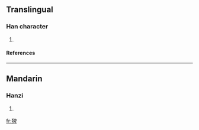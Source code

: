==Translingual==
===Han character===
{{Han char|rn=94|rad=犬|as=08|sn=11|four=4624<sub>0</sub>|canj=大竹竹田十 (KHHWJ)}}
# {{defn|Han|sort=犬08}}
====References====
{{Han ref|kx=0712.160|dkj=20463|dj=1124.190|hdz=21353.140|uh=7308|ud=29448|bh=D666|bd=54886}}

----
==Mandarin==
===Hanzi===
{{cmn-hanzi|pin=[[bà]] (ba4), [[liè]] (lie4), [[què]] (que4)|wg=pa<sup>4</sup>, lieh<sup>4</sup>, ch'üeh<sup>4</sup>}}
# {{defn|Mandarin}}

[[fr:猈]]